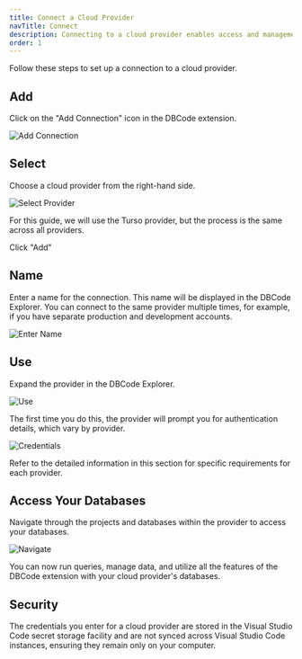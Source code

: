 ```yaml
---
title: Connect a Cloud Provider
navTitle: Connect
description: Connecting to a cloud provider enables access and management of all databases within that provider, removing the need for individual connections.
order: 1
---
```


Follow these steps to set up a connection to a cloud provider.

## Add

Click on the "Add Connection" icon in the DBCode extension.

![Add Connection](./add.png)


## Select

Choose a cloud provider from the right-hand side.

![Select Provider](./select-provider.png)

For this guide, we will use the Turso provider, but the process is the same across all providers. 

Click "Add"

## Name

Enter a name for the connection. This name will be displayed in the DBCode Explorer. You can connect to the same provider multiple times, for example, if you have separate production and development accounts.

![Enter Name](./enter-name.png)

## Use

Expand the provider in the DBCode Explorer.

![Use](./use.png)

The first time you do this, the provider will prompt you for authentication details, which vary by provider.

![Credentials](./credentials.png)

Refer to the detailed information in this section for specific requirements for each provider.

## Access Your Databases

Navigate through the projects and databases within the provider to access your databases.

![Navigate](./navigate.png)

You can now run queries, manage data, and utilize all the features of the DBCode extension with your cloud provider's databases.

## Security

The credentials you enter for a cloud provider are stored in the Visual Studio Code secret storage facility and are not synced across Visual Studio Code instances, ensuring they remain only on your computer.
